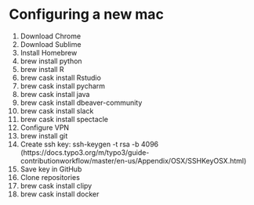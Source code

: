 # Configuring a new mac

1. Download Chrome
2. Download Sublime
3. Install Homebrew
4. brew install python
5. brew install R
6. brew cask install Rstudio
7. brew cask install pycharm
8. brew cask install java
9. brew cask install dbeaver-community
10. brew cask install slack
11. brew cask install spectacle
12. Configure VPN 
13. brew install git
14. Create ssh key: ssh-keygen -t rsa -b 4096 (https://docs.typo3.org/m/typo3/guide-contributionworkflow/master/en-us/Appendix/OSX/SSHKeyOSX.html)
15. Save key in GitHub
16. Clone repositories
17. brew cask install clipy
18. brew cask install docker